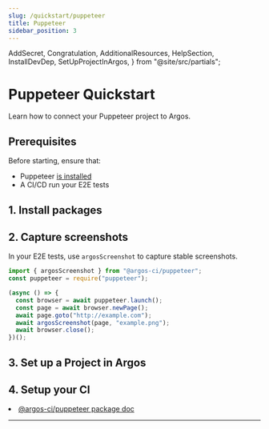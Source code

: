 ```yaml
---
slug: /quickstart/puppeteer
title: Puppeteer
sidebar_position: 3
---
```


  AddSecret,
  Congratulation,
  AdditionalResources,
  HelpSection,
  InstallDevDep,
  SetUpProjectInArgos,
} from "@site/src/partials";

# Puppeteer Quickstart

Learn how to connect your Puppeteer project to Argos.

## Prerequisites

Before starting, ensure that:

- Puppeteer [is installed](https://pptr.dev/#getting-started)
- A CI/CD run your E2E tests

## 1. Install packages

<InstallDevDep dependency="@argos-ci/cli @argos-ci/puppeteer" />

## 2. Capture screenshots

In your E2E tests, use `argosScreenshot` to capture stable screenshots.

```js
import { argosScreenshot } from "@argos-ci/puppeteer";
const puppeteer = require("puppeteer");

(async () => {
  const browser = await puppeteer.launch();
  const page = await browser.newPage();
  await page.goto("http://example.com");
  await argosScreenshot(page, "example.png");
  await browser.close();
})();
```

## 3. Set up a Project in Argos

<SetUpProjectInArgos />

## 4. Setup your CI

<AddSecret />
<Congratulation />

<AdditionalResources>
  <li>
    <a href="/puppeteer">@argos-ci/puppeteer package doc</a>
  </li>
</AdditionalResources>

---

<HelpSection />
